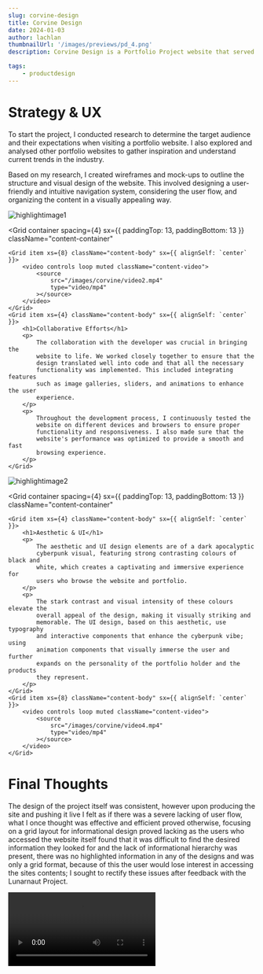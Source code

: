 ```yaml
---
slug: corvine-design
title: Corvine Design
date: 2024-01-03
author: lachlan
thumbnailUrl: '/images/previews/pd_4.png'
description: Corvine Design is a Portfolio Project website that served as a prototype iteration of the late Lunarnaut Project, the project itself served as a portfolio website to feature varying assets and components used in multiple digital fields of Graphic Design, Digital Illustration and Product Design and was created in collaboration with a Developer to produce and develop the website into completion.

tags:
    - productdesign
---
```


<div className="centered">
<h1>Strategy & UX</h1>

<p>
    To start the project, I conducted research to determine the target audience
    and their expectations when visiting a portfolio website. I also explored
    and analysed other portfolio websites to gather inspiration and understand
    current trends in the industry.
</p>

<p>
    Based on my research, I created wireframes and mock-ups to outline the
    structure and visual design of the website. This involved designing a
    user-friendly and intuitive navigation system, considering the user flow,
    and organizing the content in a visually appealing way.
</p>

</div>

![highlightimage1](/images/corvine/image1.png)

<Grid
    container
    spacing={4}
    sx={{ paddingTop: 13, paddingBottom: 13 }}
    className="content-container"
>
    <Grid item xs={8} className="content-body" sx={{ alignSelf: `center` }}>
        <video controls loop muted className="content-video">
            <source
                src="/images/corvine/video2.mp4"
                type="video/mp4"
            ></source>
        </video>
    </Grid>
    <Grid item xs={4} className="content-body" sx={{ alignSelf: `center` }}>
        <h1>Collaborative Efforts</h1>
        <p>
            The collaboration with the developer was crucial in bringing the
            website to life. We worked closely together to ensure that the
            design translated well into code and that all the necessary
            functionality was implemented. This included integrating features
            such as image galleries, sliders, and animations to enhance the user
            experience.
        </p>
        <p>
            Throughout the development process, I continuously tested the
            website on different devices and browsers to ensure proper
            functionality and responsiveness. I also made sure that the
            website's performance was optimized to provide a smooth and fast
            browsing experience.
        </p>
    </Grid>
</Grid>

![highlightimage2](/images/corvine/image3.png)

<Grid
    container
    spacing={4}
    sx={{ paddingTop: 13, paddingBottom: 13 }}
    className="content-container"
>
    <Grid item xs={4} className="content-body" sx={{ alignSelf: `center` }}>
        <h1>Aesthetic & UI</h1>
        <p>
            The aesthetic and UI design elements are of a dark apocalyptic
            cyberpunk visual, featuring strong contrasting colours of black and
            white, which creates a captivating and immersive experience for
            users who browse the website and portfolio.
        </p>
        <p>
            The stark contrast and visual intensity of these colours elevate the
            overall appeal of the design, making it visually striking and
            memorable. The UI design, based on this aesthetic, use typography
            and interactive components that enhance the cyberpunk vibe; using
            animation components that visually immerse the user and further
            expands on the personality of the portfolio holder and the products
            they represent.
        </p>
    </Grid>
    <Grid item xs={8} className="content-body" sx={{ alignSelf: `center` }}>
        <video controls loop muted className="content-video">
            <source
                src="/images/corvine/video4.mp4"
                type="video/mp4"
            ></source>
        </video>
    </Grid>
</Grid>

<div className="centered">
    <h1>Final Thoughts</h1>
    <p>
        The design of the project itself was consistent, however upon producing
        the site and pushing it live I felt as if there was a severe lacking of
        user flow, what I once thought was effective and efficient proved
        otherwise, focusing on a grid layout for informational design proved
        lacking as the users who accessed the website itself found that it was
        difficult to find the desired information they looked for and the lack
        of informational hierarchy was present, there was no highlighted
        information in any of the designs and was only a grid format, because of
        this the user would lose interest in accessing the sites contents; I
        sought to rectify these issues after feedback with the Lunarnaut
        Project.
    </p>
</div>

<video controls className="content-video">
    <source src="/images/corvine/video5.mp4" type="video/mp4"></source>
</video>
